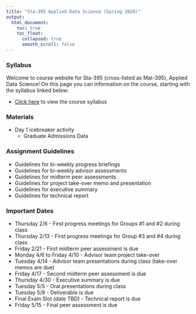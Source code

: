 ```yaml
---
title: "Sta-395 Applied Data Science (Spring 2020)"
output:
  html_document:
    toc: true
    toc_float:
      collapsed: true
      smooth_scroll: false
---
```


### Syllabus

Welcome to course website for Sta-395 (cross-listed as Mat-395), Applied Data Science!  On this page you can information on the course, starting with the syllabus linked below:

- [Click here](syllabus395s20.html) to view the course syllabus

### Materials

- Day 1 icebreaker activity
    - Graduate Admissions Data

### Assignment Guidelines

- Guidelines for bi-weekly progress briefings
- Guidelines for bi-weekly advisor assessments
- Guidelines for midterm peer assessments
- Guidelines for project take-over memo and presentation
- Guidelines for executive summary
- Guidelines for technical report

### Important Dates

- Thursday 2/6 - First progress meetings for Groups #1 and #2 during class
- Thursday 2/13 - First progress meetings for Group #3 and #4 during class
- Friday 2/21 - First midterm peer assessment is due
- Monday 4/6 to Friday 4/10 - Advisor team project take-over
- Tuesday 4/14 - Advisor team presentations during class (take-over memos are due)
- Friday 4/17 - Second midterm peer assessment is due
- Thursday 4/30 - Executive summary is due
- Tuesday 5/5 - Oral presentations during class
- Tuesday 5/8 - Deliverable is due
- Final Exam Slot (date TBD) - Technical report is due
- Friday 5/15 - Final peer assessment is due